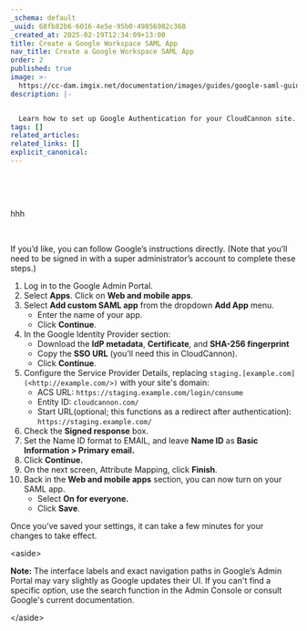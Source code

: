 ```yaml
---
_schema: default
_uuid: 68fb82b6-6016-4e5e-95b0-49856982c368
_created_at: 2025-02-19T12:34:09+13:00
title: Create a Google Workspace SAML App
nav_title: Create a Google Workspace SAML App
order: 2
published: true
image: >-
  https://cc-dam.imgix.net/documentation/images/guides/google-saml-guide/CloudCannon-Documentation-Google-SAML-Guide.png
description: |-


  Learn how to set up Google Authentication for your CloudCannon site.
tags: []
related_articles:
related_links: []
explicit_canonical:
---
```

&nbsp;

&nbsp;

hhh

&nbsp;

If you’d like, you can follow Google’s instructions directly. (Note that you’ll need to be signed in with a super administrator’s account to complete these steps.)

1. Log in to the Google Admin Portal.
2. Select **Apps**. Click on **Web and mobile apps**.
3. Select **Add custom SAML app** from the dropdown **Add App** menu.
   * Enter the name of your app.
   * Click **Continue**.
4. In the Google Identity Provider section:
   * Download the **IdP metadata**, **Certificate**, and **SHA-256 fingerprint**
   * Copy the **SSO URL** (you’ll need this in CloudCannon).
   * Click **Continue**.
5. Configure the Service Provider Details, replacing `staging.[example.com](<http://example.com/>)` with your site's domain:
   * ACS URL: `https://staging.example.com/login/consume`
   * Entity ID: `cloudcannon.com/`
   * Start URL(optional; this functions as a redirect after authentication): `https://staging.example.com/`
6. Check the **Signed response** box.
7. Set the Name ID format to EMAIL, and leave **Name ID** as **Basic Information &gt; Primary email.**
8. Click **Continue.**
9. On the next screen, Attribute Mapping, click **Finish**.
10. Back in the **Web and mobile apps** section, you can now turn on your SAML app.
    * Select **On for everyone.**
    * Click **Save**.

Once you’ve saved your settings, it can take a few minutes for your changes to take effect.

&lt;aside&gt;

**Note:** The interface labels and exact navigation paths in Google’s Admin Portal may vary slightly as Google updates their UI. If you can't find a specific option, use the search function in the Admin Console or consult Google's current documentation.

&lt;/aside&gt;